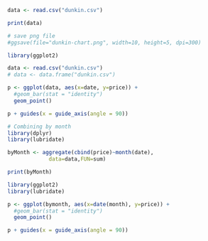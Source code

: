 ```r
data <- read.csv("dunkin.csv")

print(data)
```

```r
# save png file
#ggsave(file="dunkin-chart.png", width=10, height=5, dpi=300)

library(ggplot2)

data <- read.csv("dunkin.csv")
# data <- data.frame("dunkin.csv")

p <- ggplot(data, aes(x=date, y=price)) +
  #geom_bar(stat = "identity")
  geom_point()

p + guides(x = guide_axis(angle = 90))
```

```r
# Combining by month
library(dplyr)
library(lubridate)

byMonth <- aggregate(cbind(price)~month(date),
             data=data,FUN=sum)

print(byMonth)
```
```r
library(ggplot2)
library(lubridate)

p <- ggplot(bymonth, aes(x=date(month), y=price)) +
  #geom_bar(stat = "identity")
  geom_point()

p + guides(x = guide_axis(angle = 90))
```

